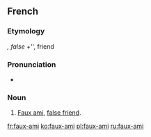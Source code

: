 ==French==

===Etymology===
{{l|fr|faux}}'', false + ''{{l|fr|ami}}'', friend

===Pronunciation===
* {{audio|Fr-Paris--faux-ami.ogg|Audio (Paris)|lang=fr}}

===Noun===
{{fr-noun|head=[[faux]]-[[ami]]|m}}

# [[faux ami#English|Faux ami]], [[false friend]].

[[fr:faux-ami]]
[[ko:faux-ami]]
[[pl:faux-ami]]
[[ru:faux-ami]]